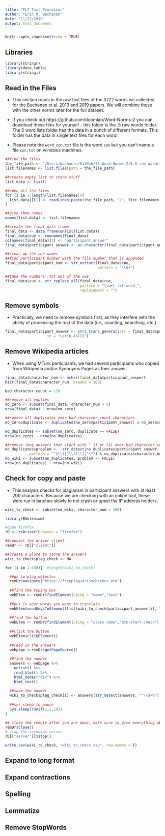 ```yaml
---
title: "FLT Text Processor"
author: "Erin M. Buchanan"
date: "11/22/2019"
output: html_document
---
```


```r
knitr::opts_chunk$set(echo = TRUE)
```

## Libraries

```r
library(stringr)
library(data.table)
library(stringi)
```


## Read in the Files

- This section reads in the raw text files of the 3722 words we collected for the Buchanan et al. 2013 and 2019 papers. We will combine these with the other norms later for the full dataset. 

- If you check out https://github.com/doomlab/Word-Norms-2 you can download these files for yourself - this folder is the .5 raw words folder. The 0 word lists folder has the data in a bunch of different formats. This folder has the data in single text files for each word. 

- Please note the `word_con.txt` file is the word `con` but you can't name a file `con.txt` on windows machines. 

```r
##find the files
the_file_path <- "/Users/buchanan/GitHub/46 Word-Norms-2/0.5 raw words"
list.filenames <- list.files(path = the_file_path)

##create empty list to store stuff
list.data <- list()

##open all the files 
for (i in 1:length(list.filenames)){
  list.data[[i]] <- readLines(paste(the_file_path, "/", list.filenames[i], sep = ""))
}

##give them names
names(list.data) <- list.filenames

##create the final data frame
final_data <- data.frame(unlist(list.data))
final_data$cue <- rownames(final_data)
colnames(final_data)[1] <- "participant_answer"
final_data$participant_answer <- as.character(final_data$participant_answer)

##clean up the cue names
##find participant number with the file number that is appended 
final_data$participant_num <- str_extract(final_data$cue, 
                                          pattern = "\\d+")

##take the numbers .txt out of the cue
final_data$cue <- str_replace_all(final_data$cue,
                                  pattern = "\\d+|.txt|word_",
                                  replacement = "")
```

## Remove symbols

- Practically, we need to remove symbols first, as they interfere with the ability of processing the rest of the data (i.e., counting, searching, etc.). 

```r
final_data$participant_answer <- stri_trans_general(str = final_data$participant_answer,
                   id = "Latin-ASCII")
```

## Remove Wikipedia articles

- When using MTurk participants, we had several participants who copied from Wikipedia and/or Synonyms Pages as their answer. 

```r
final_data$character_num <- nchar(final_data$participant_answer)
hist(final_data$character_num, breaks = 100)

bad_character_count = 150

##remove all empties
no_zero <- subset(final_data, character_num > 0)
nrow(final_data) - nrow(no_zero)

##remove all duplicates over bad_character_count characters
no_zero$duplicate <- duplicated(no_zero$participant_answer) & no_zero$character_num > bad_character_count

no_duplicates <- subset(no_zero, duplicate == FALSE)
nrow(no_zero) - nrow(no_duplicates)

##remove long answers that start with " 1) or (1) over bad_character_count characters
no_duplicates$problem <-  str_detect(no_duplicates$participant_answer, 
           pattern = "^1\\)|^\\(1\\)|^\"") & no_duplicates$character_num > bad_character_count
no_wiki <- subset(no_duplicates, problem == FALSE)
nrow(no_duplicates) - nrow(no_wiki)
```

## Check for copy and paste

- This analysis checks for plagiarism in participant answers with at least 200 characters. Because we are checking with an online tool, these were run in batches slowly to not crash or upset the IP address holders. 

```r

wiki_to_check <- subset(no_wiki, character_num > 200)

library(RSelenium)

#open firefox 
rD <- rsDriver(browser = "firefox")

##connect the driver client
remDr <- rD[["client"]]

##create a place to store the answers
wiki_to_check$plag_check <- NA

for (i in 1:500){  #length(wiki_to_check)

  ##go to plag_detector 
  remDr$navigate("https://freeplagiarismchecker.pro")
  
  ##find the typing box
  webElem <- remDr$findElement(using = "name","text")
  
  ##put in your words you want to translate 
  webElem$sendKeysToElement(list(wiki_to_check$participant_answer[i], "\uE007"))
  
  ##find the button 
  webElem <- remDr$findElement(using = "class name","btn-start-check")
  
  ##click the button
  webElem$clickElement()
  
  ##read in the answers
  webpage <-remDr$getPageSource()
  
  ##find the number
  answers <- webpage %>% 
    unlist() %>% 
    read_html() %>% 
    html_nodes("div") %>% 
    html_text() 
  
  ##save the answer
  wiki_to_check$plag_check[i] <- answers[str_detect(answers, "^\\d+%")][1]
  
  ##sys sleep to pause
  Sys.sleep(runif(1,2,10))
}

## close the remote after you are done, make sure to give everything above time to run
remDr$close()
# stop the selenium server
rD[["server"]]$stop()

write.csv(wiki_to_check, "wiki_to_check.csv", row.names = F)
```



## Expand to long format 



## Expand contractions

## Spelling

## Lemmatize

## Remove StopWords

